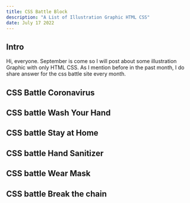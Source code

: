 ```yaml
---
title: CSS Battle Block
description: "A List of Illustration Graphic HTML CSS"
date: July 17 2022
---
```


## Intro

Hi, everyone. September is come so I will post about some illustration Graphic with only HTML CSS. As I mention before in the past month, I do share answer for the css battle site every month.

## CSS Battle Coronavirus

<CodePen codePenId="ExENXpB" />

## CSS battle Wash Your Hand

<CodePen codePenId="PoRbjrO" />

## CSS battle Stay at Home

<CodePen codePenId="JjLbyPY" />

## CSS battle Hand Sanitizer

<CodePen codePenId="OJvbjJQ" />

## CSS battle Wear Mask

<CodePen codePenId="QWmGMjJ" />

## CSS battle Break the chain

<CodePen codePenId="poLNryY" />

